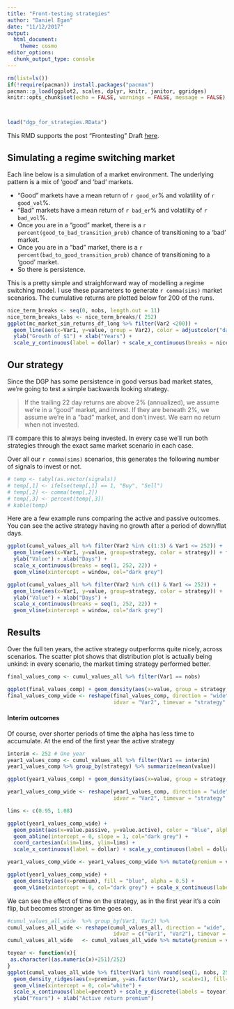 ```yaml
---
title: "Front-testing strategies"
author: "Daniel Egan"
date: "11/12/2017"
output: 
  html_document: 
    theme: cosmo
editor_options: 
  chunk_output_type: console
---
```


```r
rm(list=ls())
if(!require(pacman)) install.packages("pacman")
pacman::p_load(ggplot2, scales, dplyr, knitr, janitor, ggridges)
knitr::opts_chunk$set(echo = FALSE, warnings = FALSE, message = FALSE)



load("dgp_for_strategies.RData")
```

This RMD supports the post "Frontesting"
Draft [here](https://docs.google.com/document/d/1NykeONtH70vBF2z6c5LGIVbHAw-iPqx_7ghWGVcmvj8/edit#). 


## Simulating a regime switching market
Each line below is a simulation of a market environment. The underlying pattern is a mix of 'good' and 'bad' markets. 

- "Good" markets have a mean return of `r good_er`% and volatility of `r good_vol`%. 
- "Bad" markets have a mean return of `r bad_er`% and volatility of `r bad_vol`%. 
- Once you are in a "good" market, there is a `r percent(good_to_bad_transition_prob)` chance of transitioning to a 'bad' market. 
- Once you are in a "bad" market, there is a `r percent(bad_to_good_transition_prob)` chance of transitioning to a 'good' market. 
- So there is persistence. 

This is a pretty simple and straighforward way of modelling a regime switching model. I use these parameters to generate `r comma(sims)` market scenarios. The cumulative returns are plotted below for 200 of the runs. 


```r
nice_term_breaks <- seq(0, nobs, length.out = 11)
nice_term_breaks_labs <- nice_term_breaks/( 252)
ggplot(mc_market_sim_returns_df_long %>% filter(Var2 <200)) + 
  geom_line(aes(x=Var1, y=value, group = Var2), color = adjustcolor("dark green",alpha.f = 0.2 ))  + 
  ylab("Growth of $1") + xlab("Years") + 
  scale_y_continuous(label = dollar) + scale_x_continuous(breaks = nice_term_breaks, labels = nice_term_breaks_labs )
```

## Our strategy

Since the DGP has some persistence in good versus bad market states, we're going to test a simple backwards looking strategy. 

> If the trailing 22 day returns are above 2% (annualized), we assume we're in a "good" market, and invest. If they are beneath 2%, we assume we're in a "bad" market, and don't invest. We earn no return when not invested. 

I'll compare this to always being invested. In every case we'll run both strategies through the exact same market scenario in each case.

Over all our `r comma(sims)` scenarios, this generates the following number of signals to invest or not. 

```r
# temp <- tabyl(as.vector(signals))
# temp[,1] <- ifelse(temp[,1] == 1, "Buy", "Sell")
# temp[,2] <- comma(temp[,2])
# temp[,3] <- percent(temp[,3])
# kable(temp)
```

Here are a few example runs comparing the active and passive outcomes. You can see the active strategy having no growth after a period of down/flat days.  

```r
ggplot(cumul_values_all %>% filter(Var2 %in% c(1:3) & Var1 <= 252)) + 
  geom_line(aes(x=Var1, y=value, group=strategy, color = strategy)) + facet_grid(Var2 ~ .) + 
  ylab("Value") + xlab("Days") + 
  scale_x_continuous(breaks = seq(1, 252, 22)) + 
  geom_vline(xintercept = window, col="dark grey")

ggplot(cumul_values_all %>% filter(Var2 %in% c(1) & Var1 <= 252)) + 
  geom_line(aes(x=Var1, y=value, group=strategy, color = strategy)) + 
  ylab("Value") + xlab("Days") + 
  scale_x_continuous(breaks = seq(1, 252, 22)) + 
  geom_vline(xintercept = window, col="dark grey")
```

## Results
Over the full ten years, the active strategy outperforms quite nicely, across scenarios. The scatter plot shows that distribution plot is actually being unkind: in every scenario, the market timing strategy performed better. 

```r
final_values_comp <- cumul_values_all %>% filter(Var1 == nobs)

ggplot(final_values_comp) + geom_density(aes(x=value, group = strategy, fill=strategy), alpha = 0.5)
final_values_comp_wide <- reshape(final_values_comp, direction = "wide", 
                                  idvar = "Var2", timevar = "strategy" )

```

#### Interim outcomes
Of course, over shorter periods of time the alpha has less time to accumulate. At the end of the first year the active strategy

```r
interim <- 252 # One year
year1_values_comp <- cumul_values_all %>% filter(Var1 == interim)
year1_values_comp %>% group_by(strategy) %>% summarize(mean(value))

ggplot(year1_values_comp) + geom_density(aes(x=value, group = strategy, fill=strategy), alpha = 0.5)

year1_values_comp_wide <- reshape(year1_values_comp, direction = "wide", 
                                  idvar = "Var2", timevar = "strategy" )

lims <- c(0.95, 1.08)

ggplot(year1_values_comp_wide) + 
  geom_point(aes(x=value.passive, y=value.active), color = "blue", alpha = 0.5) + 
  geom_abline(intercept = 0, slope = 1, col="dark grey") + 
  coord_cartesian(xlim=lims, ylim=lims) + 
  scale_x_continuous(label = dollar) + scale_y_continuous(label = dollar)

year1_values_comp_wide <- year1_values_comp_wide %>% mutate(premium = value.active - value.passive) 

ggplot(year1_values_comp_wide) + 
  geom_density(aes(x=premium), fill = "blue", alpha = 0.5) + 
  geom_vline(xintercept = 0, col="dark grey") + scale_x_continuous(label = percent)
```

We can see the effect of time on the strategy, as in the first year it's a coin flip, but becomes stronger as time goes on. 


```r
#cumul_values_all_wide  %>% group_by(Var1, Var2) %>%
cumul_values_all_wide <- reshape(cumul_values_all, direction = "wide", 
                                  idvar = c("Var1", "Var2"), timevar = "strategy" )
cumul_values_all_wide   <- cumul_values_all_wide %>% mutate(premium = value.active - value.passive) 

toyear <- function(x){
 as.character((as.numeric(x)+251)/252)
}
ggplot(cumul_values_all_wide %>% filter(Var1 %in% round(seq(1, nobs, 252)))) +
  geom_density_ridges(aes(x=premium, y=as.factor(Var1), scale=1), fill=adjustcolor("dark blue", alpha.f = 0.6), color=NA) + 
  geom_vline(xintercept = 0, col="white") + 
  scale_x_continuous(label=percent) + scale_y_discrete(labels = toyear) + 
  ylab("Years") + xlab("Active return premium")

```

